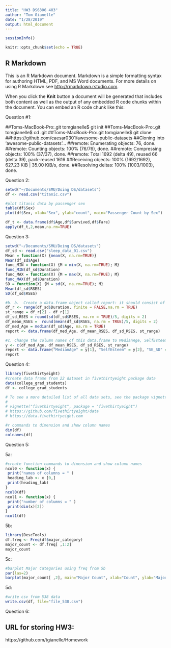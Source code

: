 ```yaml
---
title: "HW3 DS6306 403"
author: "Tom Gianelle"
date: "1/28/2019"
output: html_document
---
```


```r
sessionInfo()
```

```r
knitr::opts_chunk$set(echo = TRUE)
```

## R Markdown

This is an R Markdown document. Markdown is a simple formatting syntax for authoring HTML, PDF, and MS Word documents. For more details on using R Markdown see <http://rmarkdown.rstudio.com>.

When you click the **Knit** button a document will be generated that includes both content as well as the output of any embedded R code chunks within the document. You can embed an R code chunk like this:


Question #1:

##Toms-MacBook-Pro:.git tomgianelle$ git init
##Toms-MacBook-Pro:.git tomgianelle$ cd .git
##Toms-MacBook-Pro:.git tomgianelle$ git clone ##https://github.com/caesar0301/awesome-public-datasets
##Cloning into 'awesome-public-datasets'...
##remote: Enumerating objects: 76, done.
##remote: Counting objects: 100% (76/76), done.
##remote: Compressing objects: 100% (37/37), done.
##remote: Total 1692 (delta 49), reused 66 (delta 39), pack-reused 1616
##Receiving objects: 100% (1692/1692), 627.23 KiB | 35.00 KiB/s, done.
##Resolving deltas: 100% (1003/1003), done.


Question 2:

```r
setwd("~/Documents/SMU/Doing DS/datasets")
df <- read.csv("titanic.csv")
```

```r
#plot titanic data by passenger sex
table(df$Sex)
plot(df$Sex, xlab="Sex", ylab="count", main="Passenger Count by Sex")
```


```r
df_t <- data.frame(df$Age,df$Survived,df$Fare)
apply(df_t,2,mean,na.rm=TRUE)
```

Question 3:

```r
setwd("~/Documents/SMU/Doing DS/datasets")
df_sd <- read.csv("sleep_data_01.csv")
Mean = function(X) {mean(X, na.rm=TRUE)} 
Mean(df_sd$Age)
func_MIN = function(X) {M = min(X, na.rm=TRUE); M} 
func_MIN(df_sd$Duration)
func_MAX = function(X) {M = max(X, na.rm=TRUE); M} 
func_MAX(df_sd$Duration)
SD = function(X) {M = sd(X, na.rm=TRUE); M} 
Mean(df_sd$RSES)
SD(df_sd$RSES)
```

```r
#b.	b.	Create a data.frame object called report: it should consist of the median age, the RSES mean and standard deviation respectively divided by five (since there are five questions and these scores are summed), and the range of Duration (the statistical definition of range; it should be a single number. Round to 2 decimal places)  
df_r <- range(df_sd$Duration, finite = FALSE,na.rm = TRUE)
st_range = df_r[2] - df_r[1]
df_sd_RSES = round(sd(df_sd$RSES, na.rm = TRUE)/5, digits = 2)
df_mean_RSES =  round(mean(df_sd$RSES, na.rm = TRUE)/5, digits = 2)
df_med_Age = median(df_sd$Age, na.rm = TRUE)
report <- data.frame(df_med_Age, df_mean_RSES, df_sd_RSES, st_range)
```
```r
#c.	Change the column names of this data.frame to MedianAge, SelfEsteem, SE_SD, and DurationRange.
y <- c(df_med_Age, df_mean_RSES, df_sd_RSES, st_range)
report <- data.frame("MedianAge" = y[1], "SelfEsteem" = y[2], "SE_SD" = y[3], "DurationRange" = y[4])
report
```

Question 4:
```r
library(fivethirtyeight)
#create data frame from 22 dataset in fivethirtyeight package data
data(college_grad_students)
df <- college_grad_students
```

```r
# To see a more detailed list of all data sets, see the package vignette:
# 
# vignette("fivethirtyeight", package = "fivethirtyeight")
# https://github.com/fivethirtyeight/data
# https://data.fivethirtyeight.com


```

```r
#r commands to dimension and show column names
dim(df)
colnames(df)
```


Question 5:

5a:
```r
#create function commands to dimension and show column names
ncol0 <- function(x) { 
 print("names of columns = " ) 
 heading_lab <- x [0,] 
 print(heading_lab)
}
ncol0(df)
ncol1 <- function(x) { 
 print("number of columns = " ) 
 print(dim(x)[2])
}
ncol1(df)
```

5b:

```r
library(DescTools)
df.freq <- Freq(df$major_category)
major_count <- df.freq[ ,1:2]
major_count

```

5c:
```r
#barplot Major Categories using freq from 5b
par(las=2)
barplot(major_count[ ,2], main="Major Count", xlab="Count", ylab="Major Category", names.arg = major_count[ ,1], col="blue", horiz = TRUE)

```

5d:
```r
#write csv from 538 data
write.csv(df, file="file_538.csv")

```

Question 6:

## URL for storing HW3:
https://github.com/tgianelle/Homework